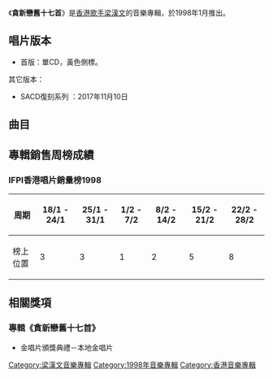 {{Album infobox | <!-- See Wikipedia:WikiProject_Albums -->
| Name        = 貪新戀舊十七首
| Type        = 新曲+精選
| Artist      = [[梁漢文|梁漢文]]
| Cover       = 梁漢文 貪新戀舊十七首.jpg
| Released    = 1998年1月
| Recorded    = 1998年
| Genre       = [[粵語流行音樂|粵語流行音樂]]
| Length      = 69分31秒
| Label       = [[華星唱片|華星唱片]]
| Last album  = [[好朋友|好朋友]]<br>（1997年）
| This album  = '''貪新戀舊十七首'''<br>（1998年）
| Next album  = [[星火_(梁漢文專輯)|星火]]<br>（1998年）
}}

《'''貪新戀舊十七首'''》是[[香港|香港]][[歌手|歌手]][[梁漢文|梁漢文]]的音樂專輯，於1998年1月推出。
== 唱片版本 ==

*首版：單CD，黃色側標。

其它版本：
*SACD復刻系列 ：2017年11月10日

==曲目==
{{Tracklist
| headline = CD
| font_size = 90%
| total_length = 1:09:31

| music_credits = yes
| lyrics_credits = yes
| arranger_credits = yes
| producer_credits = yes
| longnote_column = yes
| extra_column = 首次收錄專輯

| title1 = 愛沒有不對 '''(新曲)'''
| music1 = [[盧冠廷|盧冠廷]]
| lyrics1 = [[唐書琛|唐書琛]]<br>[[黃達輝|黃達輝]]
| arranger1 = [[劉祖德|劉祖德]]
| producer1 = [[趙增熹|趙增熹]]
| longnote1 = 改編自[[陳百強|陳百強]]同名歌曲
| extra1 = 貪新戀舊十七首
| length1 = 3:31

| title2 = 愛與情
| music2 = [[李偲菘|李偲菘]]
| lyrics2 = [[林夕|林夕]]
| arranger2 = [[Robert_Seng|Robert Seng]]
| producer2 = [[陳德建|陳德建]]
| longnote2 = 
| extra2 = [[抱着你感覺很好_(梁漢文專輯)|抱着你感覺很好]]
| length2 = 4:56

| title3 = 零時十一分
| music3 = 劉祖德
| lyrics3 = [[黃偉文|黃偉文]]
| arranger3 = 趙增熹<br>劉祖德
| producer3 = 趙增熹
| longnote3 = 
| extra3 = [[好朋友|好朋友]]
| length3 = 3:42

| title4 = 衣櫃裡的男人
| music4 = [[伍樂城|伍樂城]]
| lyrics4 = [[陳少琪|陳少琪]]
| arranger4 = 伍樂城
| producer4 = 趙增熹
| longnote4 = 
| extra4 = [[偷吻_(梁漢文專輯)|偷吻]]
| length4 = 4:27

| title5 = 傷了三個心
| music5 = [[黃丹儀|黃丹儀]]
| lyrics5 = [[李敏_(香港)|李敏]]
| arranger5 = 黃丹儀
| producer5 = 陳德建
| note5 = 鋼琴別戀版
| longnote5 = 
| extra5 = [[呼吸_(梁漢文專輯)|呼吸]]
| length5 = 3:48

| title6 = 呼吸
| music6 = 趙增熹
| lyrics6 = 陳少琪
| arranger6 = [[金培達|金培達]]
| producer6 = 趙增熹
| longnote6 = 
| extra6 = [[呼吸_(梁漢文專輯)|呼吸]]
| length6 = 4:16

| title7 = 不願一個人
| music7 = [[周華健|周華健]]
| lyrics7 = [[張美賢|張美賢]]
| arranger7 = [[Alex_San|Alex San]]
| producer7 = [[江港生|江港生]]<br>陳德建
| longnote7 = 
| extra7 = [[不願一個人_(梁漢文專輯)|不願一個人]]
| length7 = 4:23

| title8 = 只得一晚
| music8 = 周華健
| lyrics8 = [[周耀輝|周耀輝]]
| arranger8 = 伍樂城<br>趙增熹
| producer8 = 陳德建
| longnote8 = 
| extra8 = [[抱着你感覺很好_(梁漢文專輯)|抱着你感覺很好]]
| length8 = 3:45

| title9 = 我需要的只是愛
| music9 = 李偲菘
| lyrics9 = 林夕
| arranger9 = [[劉諾生|劉諾生]]
| producer9 = 陳德建
| longnote9 = 
| extra9 = [[呼吸_(梁漢文專輯)|呼吸]]
| length9 = 4:35

| title10 = 我的志願
| music10 = 劉祖德
| lyrics10 = 黃偉文
| arranger10 = [[陳澤忠|陳澤忠]]
| producer10 = 趙增熹
| longnote10 = 
| extra10 = [[偷吻_(梁漢文專輯)|偷吻]]
| length10 = 3:55

| title11 = 風聲
| music11 = 趙增熹
| lyrics11 = 陳少琪
| arranger11 = 金培達
| producer11 = 陳德建
| longnote11 = 
| extra11 = [[移情別戀|移情別戀]]
| length11 = 4:17

| title12 = 第一位
| music12 = [[黒沢健一|黒沢健一]]
| lyrics12 = 林振強
| arranger12 = 江港生<br>[[Alex_Dela_Cruz|Alex Dela Cruz]]
| producer12 = 江港生
| longnote12 = 
| extra12 = [[壹精選|壹精選]]
| length12 = 3:54

| title13 = 某月某夜
| music13 = [[Larry_Weir|Larry Weir]]
| lyrics13 = [[周禮茂|周禮茂]]
| arranger13 = [[Roel_Garcia|Roel Garcia]]
| producer13 = 許願
| longnote13 = 
| extra13 = [[糊塗感情|糊塗感情]]
| length13 = 3:46

| title14 = 性情中人
| music14 = [[馮正|馮正]]
| lyrics14 = 馮正
| arranger14 = [[蘇德華|蘇德華]]
| producer14 = 趙增熹
| longnote14 = 
| extra14 = [[偷吻_(梁漢文專輯)|偷吻]]
| length14 = 3:37

| title15 = 女人用水造
| music15 = [[Begin|Begin]]
| lyrics15 = 李敏
| arranger15 = 金培達
| producer15 = 陳德建
| longnote15 = 
| extra15 = [[移情別戀|移情別戀]]
| length15 = 4:26

| title16 = 綑着我，困着我
| music16 = [[倫永亮|倫永亮]]
| lyrics16 = 張美賢
| arranger16 = 倫永亮
| producer16 = 陳德建
| longnote16 = 
| extra16 = [[不願一個人_(梁漢文專輯)|不願一個人]]
| length16 = 4:11

| title17 = 想著妳，等著妳
| music17 = [[Jolyon_W._Skinner|Jolyon W. Skinner]]<br>[[Wayne_Anton_Brathwaite|Wayne Anton Brathwaite]]<br>[[Barry_James_Eastmond|Barry James Eastmond]]
| lyrics17 = [[練海棠|練海棠]]
| arranger17 = 蘇德華
| producer17 = 
| longnote17 = 
| extra17 = [[想着妳等着妳|想着妳等着妳]]
| length17 = 3:56
}}

==專輯銷售周榜成績==
===IFPI香港唱片銷量榜1998===
{|class="wikitable"
!周期!!18/1 - 24/1!!25/1 - 31/1!!1/2 - 7/2!!8/2 - 14/2!!15/2 - 21/2!!22/2 - 28/2
|-
!榜上位置!!3!!3!!1!!2!!5!!8
|}

==相關獎項==
=== 專輯《貪新戀舊十七首》===
*金唱片頒獎典禮－本地金唱片

{{梁漢文}}
[[Category:梁漢文音樂專輯|Category:梁漢文音樂專輯]]
[[Category:1998年音樂專輯|Category:1998年音樂專輯]]
[[Category:香港音樂專輯|Category:香港音樂專輯]]